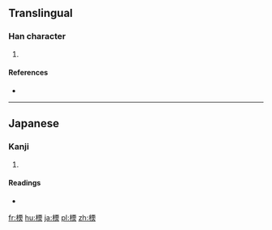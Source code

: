 ==Translingual==

===Han character===
{{Han char|rn=75|rad=木|as=10|sn=14|four=|canj=木一尸火 (DMSF), 木一田火 (DMWF), XX木一田 (XXDMW)}}

# {{defn|Han|sort=木10}}

====References====
* {{Han ref|kx=0551.181|hdz=21273.071|uh=6A2E|ud=27182}}

----

==Japanese==

===Kanji===
{{ja-kanji|grade=|rs=木10}}

# {{defn|lang=ja|sort=木10}}

====Readings====
* {{ja-readings|on=|kun=[[ほくそ]] (hokuso)}}

[[fr:樮]]
[[hu:樮]]
[[ja:樮]]
[[pl:樮]]
[[zh:樮]]